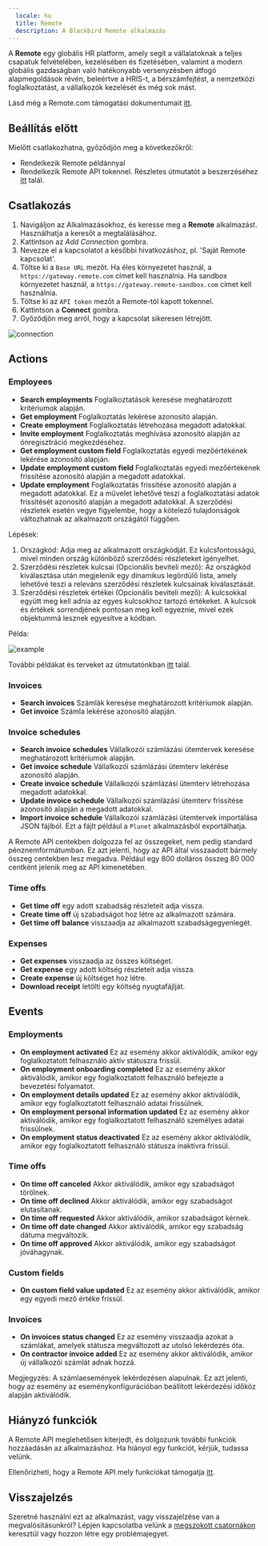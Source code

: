 ```yaml
---
  locale: hu
  title: Remote
  description: A Blackbird Remote alkalmazás
---
```


<LinkCard title="View on Github" target="_blank" href="https://github.com/bb-io/Remote" icon="github" />

A **Remote** egy globális HR platform, amely segít a vállalatoknak a teljes csapatuk felvételében, kezelésében és fizetésében, valamint a modern globális gazdaságban való hatékonyabb versenyzésben átfogó alapmegoldások révén, beleértve a HRIS-t, a bérszámfejtést, a nemzetközi foglalkoztatást, a vállalkozók kezelését és még sok mást.

Lásd még a Remote.com támogatási dokumentumait [itt](https://support.remote.com/hc/en-us/articles/30035877720973-Blackbird-Remote-Connector).

## Beállítás előtt

Mielőtt csatlakozhatna, győződjön meg a következőkről:

- Rendelkezik Remote példánnyal
- Rendelkezik Remote API tokennel. Részletes útmutatót a beszerzéséhez [itt](https://remote.com/resources/api/auth-and-authorization) talál.

## Csatlakozás

1. Navigáljon az Alkalmazásokhoz, és keresse meg a **Remote** alkalmazást. Használhatja a keresőt a megtalálásához.
2. Kattintson az _Add Connection_ gombra.
3. Nevezze el a kapcsolatot a későbbi hivatkozáshoz, pl. 'Saját Remote kapcsolat'.
4. Töltse ki a `Base URL` mezőt. Ha éles környezetet használ, a `https://gateway.remote.com` címet kell használnia. Ha sandbox környezetet használ, a `https://gateway.remote-sandbox.com` címet kell használnia.
5. Töltse ki az `API token` mezőt a Remote-tól kapott tokennel.
6. Kattintson a **Connect** gombra.
7. Győződjön meg arról, hogy a kapcsolat sikeresen létrejött.

![connection](https://raw.githubusercontent.com/bb-io/Remote/main/./image/README/connecting.png)

## Actions

### Employees

- **Search employments** Foglalkoztatások keresése meghatározott kritériumok alapján.
- **Get employment** Foglalkoztatás lekérése azonosító alapján.
- **Create employment** Foglalkoztatás létrehozása megadott adatokkal.
- **Invite employment** Foglalkoztatás meghívása azonosító alapján az önregisztráció megkezdéséhez.
- **Get employment custom field** Foglalkoztatás egyedi mezőértékének lekérése azonosító alapján.
- **Update employment custom field** Foglalkoztatás egyedi mezőértékének frissítése azonosító alapján a megadott adatokkal.
- **Update employment** Foglalkoztatás frissítése azonosító alapján a megadott adatokkal. Ez a művelet lehetővé teszi a foglalkoztatási adatok frissítését azonosító alapján a megadott adatokkal. A szerződési részletek esetén vegye figyelembe, hogy a kötelező tulajdonságok változhatnak az alkalmazott országától függően.

Lépések:

1. Országkód: Adja meg az alkalmazott országkódját. Ez kulcsfontosságú, mivel minden ország különböző szerződési részleteket igényelhet.
2. Szerződési részletek kulcsai (Opcionális beviteli mező): Az országkód kiválasztása után megjelenik egy dinamikus legördülő lista, amely lehetővé teszi a releváns szerződési részletek kulcsainak kiválasztását.
3. Szerződési részletek értékei (Opcionális beviteli mező): A kulcsokkal együtt meg kell adnia az egyes kulcsokhoz tartozó értékeket. A kulcsok és értékek sorrendjének pontosan meg kell egyeznie, mivel ezek objektummá lesznek egyesítve a kódban.

Példa:

![example](https://raw.githubusercontent.com/bb-io/Remote/main/./image/README/UpdateEmploymentExample.png)

További példákat és terveket az útmutatónkban [itt](../eggs/remote/) talál.

### Invoices

- **Search invoices** Számlák keresése meghatározott kritériumok alapján.
- **Get invoice** Számla lekérése azonosító alapján.

### Invoice schedules

- **Search invoice schedules** Vállalkozói számlázási ütemtervek keresése meghatározott kritériumok alapján.
- **Get invoice schedule** Vállalkozói számlázási ütemterv lekérése azonosító alapján.
- **Create invoice schedule** Vállalkozói számlázási ütemterv létrehozása megadott adatokkal.
- **Update invoice schedule** Vállalkozói számlázási ütemterv frissítése azonosító alapján a megadott adatokkal.
- **Import invoice schedule** Vállalkozói számlázási ütemtervek importálása JSON fájlból. Ezt a fájlt például a `Plunet` alkalmazásból exportálhatja.

A Remote API centekben dolgozza fel az összegeket, nem pedig standard pénznemformátumban. Ez azt jelenti, hogy az API által visszaadott bármely összeg centekben lesz megadva. Például egy 800 dolláros összeg 80 000 centként jelenik meg az API kimenetében.


### Time offs

- **Get time off** egy adott szabadság részleteit adja vissza.
- **Create time off** új szabadságot hoz létre az alkalmazott számára.
- **Get time off balance** visszaadja az alkalmazott szabadságegyenlegét.

### Expenses

- **Get expenses** visszaadja az összes költséget.
- **Get expense** egy adott költség részleteit adja vissza.
- **Create expense** új költséget hoz létre.
- **Download receipt** letölti egy költség nyugtafájlját.

## Events

### Employments

- **On employment activated** Ez az esemény akkor aktiválódik, amikor egy foglalkoztatott felhasználó aktív státuszra frissül.
- **On employment onboarding completed** Ez az esemény akkor aktiválódik, amikor egy foglalkoztatott felhasználó befejezte a bevezetési folyamatot.
- **On employment details updated** Ez az esemény akkor aktiválódik, amikor egy foglalkoztatott felhasználó adatai frissülnek.
- **On employment personal information updated** Ez az esemény akkor aktiválódik, amikor egy foglalkoztatott felhasználó személyes adatai frissülnek.
- **On employment status deactivated** Ez az esemény akkor aktiválódik, amikor egy foglalkoztatott felhasználó státusza inaktívra frissül.

### Time offs

- **On time off canceled** Akkor aktiválódik, amikor egy szabadságot törölnek.
- **On time off declined** Akkor aktiválódik, amikor egy szabadságot elutasítanak.
- **On time off requested** Akkor aktiválódik, amikor szabadságot kérnek.
- **On time off date changed** Akkor aktiválódik, amikor egy szabadság dátuma megváltozik.
- **On time off approved** Akkor aktiválódik, amikor egy szabadságot jóváhagynak.

### Custom fields

- **On custom field value updated** Ez az esemény akkor aktiválódik, amikor egy egyedi mező értéke frissül.

### Invoices

- **On invoices status changed** Ez az esemény visszaadja azokat a számlákat, amelyek státusza megváltozott az utolsó lekérdezés óta. 
- **On contractor invoice added** Ez az esemény akkor aktiválódik, amikor új vállalkozói számlát adnak hozzá.

Megjegyzés: A számlaesemények lekérdezésen alapulnak. Ez azt jelenti, hogy az esemény az eseménykonfigurációban beállított lekérdezési időköz alapján aktiválódik.

## Hiányzó funkciók

A Remote API meglehetősen kiterjedt, és dolgozunk további funkciók hozzáadásán az alkalmazáshoz. Ha hiányol egy funkciót, kérjük, tudassa velünk.

Ellenőrizheti, hogy a Remote API mely funkciókat támogatja [itt](https://remote.com/resources/api/reference#section/Authentication).

## Visszajelzés

Szeretné használni ezt az alkalmazást, vagy visszajelzése van a megvalósításunkról? Lépjen kapcsolatba velünk a [megszokott csatornákon](https://www.blackbird.io/) keresztül vagy hozzon létre egy problémajegyet.